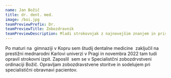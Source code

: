 ```yaml
---
name: Jan Božič
title: dr. dent. med.
image: /boi.jpg
teamPreviewPrefix: Dr.
teamPreviewTitle: Zobozdravnik
teamPreviewDescription: Mladi strokovnjak z najnovejšim znanjem in pristopom
---
```


Po maturi na  gimnaziji v Kopru sem študij dentalne medicine  zaključil na prestižni mednarodni Karlovi univerzi v Pragi in novembra 2022 tam tudi opravil strokovni izpit. Zaposlil  sem se v Specialistčni zobozdrvstveni ordinaciji Božič. Opravljam zobozdravstvene storitve in sodelujem pri specialistični obravnavi pacientov.

